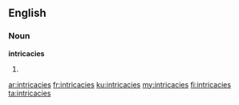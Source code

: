 ==English==
===Noun===
'''intricacies'''
# {{plural of|intricacy}}

[[ar:intricacies]]
[[fr:intricacies]]
[[ku:intricacies]]
[[my:intricacies]]
[[fi:intricacies]]
[[ta:intricacies]]